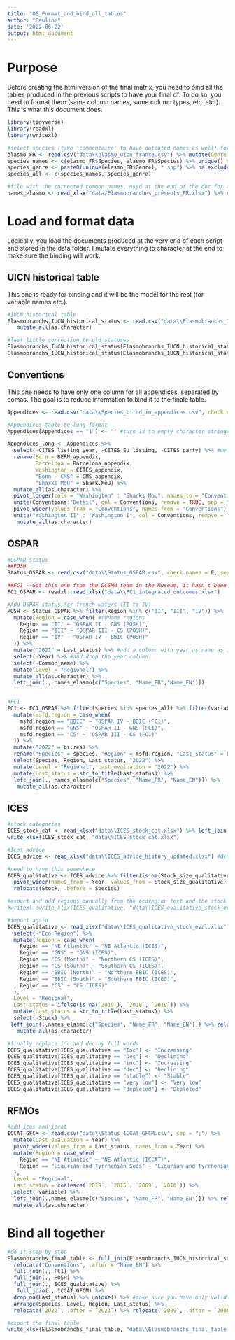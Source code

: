 ```yaml
---
title: "06_Format_and_bind_all_tables"
author: "Pauline"
date: '2022-06-22'
output: html_document
---
```


# Purpose
Before creating the html version of the final matrix, you need to bind all the tables produced in the previous scripts to have your final df. To do so, you need to format them (same column names, same column types, etc. etc.). This is what this document does.

```r
library(tidyverse)
library(readxl)
library(writexl)

#select species (take 'commentaire' to have outdated names as well) for FC1 OSPAR
elasmo_FR <- read.csv("data\\elasmo_uicn_france.csv") %>% mutate(Genre = word(.$Species, 1))
species_names <- c(elasmo_FR$Species, elasmo_FR$Species) %>% unique() %>% na.exclude()
species_genre <- paste0(unique(elasmo_FR$Genre), " spp") %>% na.exclude()
species_all <- c(species_names, species_genre)

#file with the corrected common names, used at the end of the doc for adding the common names
names_elasmo <- read_xlsx("data/Elasmobranches_présents_FR.xlsx") %>% rename(Species = Espèce, Name_FR = "Nom commun", Name_EN = "Nom anglais")
```

# Load and format data
Logically, you load the documents produced at the very end of each script and stored in the data folder.
I mutate everything to character at the end to make sure the binding will work.

## UICN historical table
This one is ready for binding and it will be the model for the rest (for variable names etc.).
```r
#IUCN historical table
Elasmobranchs_IUCN_historical_status <- read.csv("data\\Elasmobranchs_IUCN_historical_status.csv", encoding = "UTF-8", check.names = F) %>%
   mutate_all(as.character)

#last little correction to old statuses
Elasmobranchs_IUCN_historical_status[Elasmobranchs_IUCN_historical_status == "nt"] <- "NT"
Elasmobranchs_IUCN_historical_status[Elasmobranchs_IUCN_historical_status == "LR/nt"] <- "NT"
```

## Conventions
This one needs to have only one column for all appendices, separated by comas. The goal is to reduce information to bind it to the finale table.
```r
Appendices <- read.csv("data\\Species_cited_in_appendices.csv", check.names = F, sep = ",")

#Appendices table to long format
Appendices[Appendices == "1"] <- "" #turn 1s to empty character strings

Appendices_long <- Appendices %>% 
  select(-CITES_listing_year, -CITES_EU_listing, -CITES_party) %>% #we don't need these columns : for CITES keep only CITES_appendix
  rename(Bern = BERN_appendix, 
         Barcelona = Barcelona_appendix, 
         Washington = CITES_appendix, 
         "Bonn - CMS" = CMS_appendix,
         "Sharks MoU" = Shark.MoU) %>%
  mutate_all(as.character) %>%
  pivot_longer(cols = "Washington" : "Sharks MoU", names_to = "Conventions", values_to = "Détail", values_drop_na = T) %>%
  unite(Conventions:"Détail", col = Conventions, remove = TRUE, sep = " ", na.rm = T) %>%
  pivot_wider(values_from = "Conventions", names_from = "Conventions") %>% #group by wasn't working
  unite("Washington II" : "Washington I", col = Conventions, remove = T, sep = ", ", na.rm = T) %>%
   mutate_all(as.character)
```

## OSPAR
```r
#OSPAR Status
##POSH
Status_OSPAR <- read.csv("data\\Status_OSPAR.csv", check.names = F, sep = ";") #to have symbols

##FC1 --Got this one from the DCSMM team in the Museum, it hasn't been published yet
FC1_OSPAR <- readxl::read_xlsx("data\\FC1_integrated_outcomes.xlsx")

#Add OSPAR status for french waters (II to IV)
POSH <- Status_OSPAR %>% filter(Region %in% c("II", "III", "IV")) %>%
  mutate(Region = case_when( #rename regions
    Region == "II" ~ "OSPAR II - GNS (POSH)",
    Region == "III" ~ "OSPAR III - CS (POSH)",
    Region == "IV" ~ "OSPAR IV - BBIC (POSH)"
  )) %>%
  mutate("2021" = Last_status) %>% #add a column with year as name as in elasmo table
  select(-Year) %>% #and drop the year column
  select(-Common_name) %>%
  mutate(Level = "Regional") %>%
  mutate_all(as.character) %>%
  left_join(., names_elasmo[c("Species", "Name_FR","Name_EN")])
  

#FC1
FC1 <- FC1_OSPAR %>% filter(species %in% species_all) %>% filter(variable == "Long") %>% #keep only long term trend
  mutate(msfd.region = case_when(
    msfd.region == "BBIC" ~ "OSPAR IV - BBIC (FC1)",
    msfd.region == "GNS" ~ "OSPAR II - GNS (FC1)",
    msfd.region == "CS" ~ "OSPAR III - CS (FC1)"
  )) %>%
  mutate("2022" = bi.res) %>%
  rename("Species" = species, "Region" = msfd.region, "Last_status" = bi.res) %>% 
  select(Species, Region, Last_status, "2022") %>%
  mutate(Level = "Regional", Last_evaluation = "2022") %>%
  mutate(Last_status = str_to_title(Last_status)) %>%
  left_join(., names_elasmo[c("Species", "Name_FR", "Name_EN")]) %>%
   mutate_all(as.character)
```

## ICES
```r
#stock categories
ICES_stock_cat <- read_xlsx("data\\ICES_stock_cat.xlsx") %>% left_join(., names_elasmo[c("Species", "Name_FR", "Name_EN")]) %>% relocate(c("Name_FR", "Name_EN"), .after = Species)
write_xlsx(ICES_stock_cat, "data\\ICES_stock_cat.xlsx")

#Ices advice
ICES_advice <- read_xlsx("data\\ICES_advice_history_updated.xlsx") #drop 1st id col

#need to have this somewhere 
ICES_qualitative <- ICES_advice %>% filter(is.na(Stock_size_qualitative) == F) %>% select(Species, Stock_size_qualitative, Stock, "Eco Region", Year) %>%
  pivot_wider(names_from = Year, values_from = Stock_size_qualitative) %>%
  relocate(Stock, .before = Species) 

#export and add regions manually from the ecoregion text and the stock's name (sorry, didn't find a better way)
#writexl::write_xlsx(ICES_qualitative, "data\\ICES_qualitative_stock_eval.xlsx")

#import again
ICES_qualitative <- read_xlsx("data\\ICES_qualitative_stock_eval.xlsx") %>%
  select(-"Eco Region") %>%
  mutate(Region = case_when(
    Region == "NE Atlantic" ~ "NE Atlantic (ICES)",
    Region == "GNS" ~ "GNS (ICES)",
    Region == "CS (North)" ~ "Northern CS (ICES)",
    Region == "CS (South)" ~ "Southern CS (ICES)",
    Region == "BBIC (North)" ~ "Northern BBIC (ICES)",
    Region == "BBIC (South)" ~ "Southern BBIC (ICES)",
    Region == "CS" ~ "CS (ICES)"
  ),
  Level = "Regional",
  Last_status = ifelse(is.na(`2019`), `2018`, `2019`)) %>% 
  mutate(Last_status = str_to_title(Last_status)) %>%
  select(-Stock) %>%
 left_join(.,names_elasmo[c("Species", "Name_FR", "Name_EN")]) %>% relocate(c("Name_FR", "Name_EN"), .after = "Species") %>%
   mutate_all(as.character)

#finally replace inc and dec by full words
ICES_qualitative[ICES_qualitative == "Inc"] <- "Increasing"
ICES_qualitative[ICES_qualitative == "Dec"] <- "Declining"
ICES_qualitative[ICES_qualitative == "inc"] <- "Increasing"
ICES_qualitative[ICES_qualitative == "dec"] <- "Declining"
ICES_qualitative[ICES_qualitative == "stable"] <- "Stable"
ICES_qualitative[ICES_qualitative == "very low"] <- "Very low"
ICES_qualitative[ICES_qualitative == "depleted"] <- "Depleted"
```

## RFMOs
```r
#add ices and iccat
ICCAT_GFCM <- read.csv("data\\Status_ICCAT_GFCM.csv", sep = ";") %>%
  mutate(Last_evaluation = Year) %>%
  pivot_wider(values_from = Last_status, names_from = Year) %>%
  mutate(Region = case_when(
    Region == "NE Atlantic" ~ "NE Atlantic (ICCAT)",
    Region == "Ligurian and Tyrrhenian Seas" ~ "Ligurian and Tyrrhenian Seas (GFCM)" 
  ),
  Level = "Regional",
  Last_status = coalesce(`2019`, `2015`, `2009`, `2010`)) %>%
  select(-variable) %>%
  left_join(.,names_elasmo[c("Species", "Name_FR", "Name_EN")]) %>% relocate(c("Name_FR", "Name_EN"), .after = "Species") %>%
  mutate_all(as.character)
```

# Bind all together
```r
#do it step by step
Elasmobranchs_final_table <- full_join(Elasmobranchs_IUCN_historical_status, Appendices_long) %>% 
  relocate("Conventions", .after = "Name_EN") %>%
  full_join(., FC1) %>%
  full_join(., POSH) %>%
  full_join(., ICES_qualitative) %>%
   full_join(., ICCAT_GFCM) %>%
  drop_na(Last_status) %>% unique() %>% #make sure you have only valid rows
  arrange(Species, Level, Region, Last_status) %>%
  relocate(`2022`, .after = `2021`) %>% relocate(`2009`, .after = `2008`) #check that the year columns are in the right order !

#export the final table
write_xlsx(Elasmobranchs_final_table, "data\\Elasmobranchs_final_table.xlsx")
```
